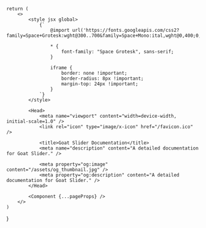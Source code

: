 
    return (
        <>
            <style jsx global>
                {`
                    @import url('https://fonts.googleapis.com/css2?family=Space+Grotesk:wght@300..700&family=Space+Mono:ital,wght@0,400;0,700;1,400;1,700&display=swap');

                    * {
                        font-family: "Space Grotesk", sans-serif;
                    }

                    iframe {
                        border: none !important;
                        border-radius: 8px !important;
                        margin-top: 24px !important;
                    }
                `}
            </style>

            <Head>
                <meta name="viewport" content="width=device-width, initial-scale=1.0" />
                <link rel="icon" type="image/x-icon" href="/favicon.ico" />
                
                <title>Goat Slider Documentation</title>
                <meta name="description" content="A detailed documentation for Goat Slider." />
                
                <meta property="og:image" content="/assets/og_thumbnail.jpg" />
                <meta property="og:description" content="A detailed documentation for Goat Slider." />
            </Head>

            <Component {...pageProps} />
        </>
    )
}